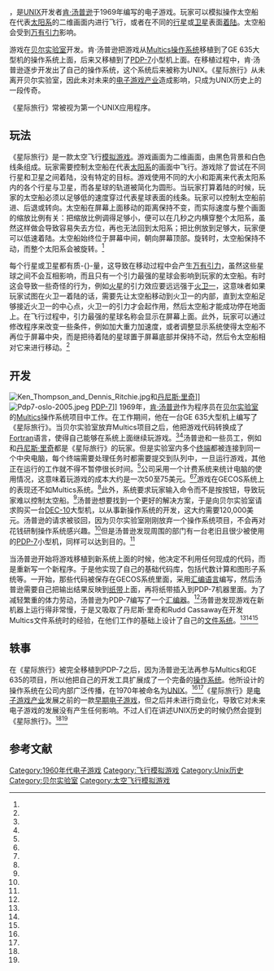 {{NoteTA
| G1=IT
| G2=Games
}}

{{Infobox video game
| title = 星际旅行
| english = Space Travel
| image = Space Travel Screenshot.png
| alt =
| caption = 《星际旅行》游戏画面
| designer = [[肯·汤普逊|肯·汤普逊]]
| platforms = [[Multics|Multics]]、{{le|GECOS|General Comprehensive Operating System}}、[[PDP-7|PDP-7]]
| released = 1969年
| genre = [[模拟游戏|模拟]]
| modes = [[单人电子游戏|单人]]
}}

{{vgname|1=星际旅行|en=Space Travel|aka=太空旅行}}，是[[UNIX|UNIX]]开发者[[肯·汤普逊|肯·汤普逊]]于1969年编写的电子游戏。玩家可以模拟操作太空船在代表[[太阳系|太阳系]]的二维画面内进行飞行，或者在不同的[[行星|行星]]或[[卫星|卫星]]表面[[着陆|着陆]]。太空船会受到[[万有引力|万有引力]]影响。

游戏在[[贝尔实验室|贝尔实验室]]开发。肯·汤普逊把游戏从[[Multics|Multics]][[操作系统|操作系统]]移植到了GE 635大型机的{{le|GECOS|General Comprehensive Operating System}}操作系统上面，后来又移植到了[[PDP-7|PDP-7]]小型机上面。在移植过程中，肯·汤普逊逐步开发出了自己的操作系统，这个系统后来被称为UNIX。《星际旅行》从未离开贝尔实验室，因此未对未来的[[电子游戏产业|电子游戏产业]]造成影响，只成为UNIX历史上的一段传奇。

《星际旅行》常被视为第一个UNIX应用程序。

== 玩法 ==

《星际旅行》是一款太空飞行[[模拟游戏|模拟游戏]]。游戏画面为二维画面，由黑色背景和白色线条组成。玩家需要控制太空船在代表[[太阳系|太阳系]]的画面中飞行。游戏除了尝试在不同行星和卫星之间着陆，没有特定的目标。游戏使用不同的大小和距离来代表太阳系内的各个行星与卫星，而各星球的轨道被简化为圆形。当玩家打算着陆的时候，玩家的太空船必须以足够低的速度穿过代表星球表面的线条。玩家可以控制太空船前进、后退或转向。太空船在屏幕上面移动的距离保持不变，而实际速度与整个画面的缩放比例有关：把缩放比例调得足够小，便可以在几秒之内横穿整个太阳系，虽然这样做会导致容易失去方位，再也无法回到太阳系；把比例放到足够大，玩家便可以低速着陆。太空船始终位于屏幕中间，朝向屏幕顶部。旋转时，太空船保持不动，而整个太阳系会被旋转。<ref name="BL" />

每个行星或卫星都有质-{}-量，这导致在移动过程中会产生[[万有引力|万有引力]]，虽然这些星球之间不会互相影响，而且只有一个引力最强的星球会影响到玩家的太空船。有时这会导致一些奇怪的行为，例如[[火星|火星]]的引力效应要远远强于[[火卫一|火卫一]]，这意味者如果玩家试图在火卫一着陆的话，需要先让太空船移动到火卫一的内部，直到太空船足够接近火卫一的中心点，火卫一的引力才会起作用，然后太空船才能成功停在地面上。在飞行过程中，引力最强的星球名称会显示在屏幕上面。此外，玩家可以通过修改程序来改变一些条件，例如加大重力加速度，或者调整显示系统使得太空船不再位于屏幕中央，而是把待着陆的星球置于屏幕底部并保持不动，然后令太空船相对它来进行移动。<ref name="BL" />

== 开发 ==

[[File:Ken_Thompson_and_Dennis_Ritchie.jpg|thumb]]和[[丹尼斯·里奇|丹尼斯·里奇]]]]
[[File:Pdp7-oslo-2005.jpeg|thumb]] [[PDP-7|PDP-7]]]]
1969年，[[肯·汤普逊|肯·汤普逊]]作为程序员在[[贝尔实验室|贝尔实验室]]的[[Multics|Multics]]操作系统项目中工作。在工作期间，他在一台GE 635大型机上编写了《星际旅行》。当贝尔实验室放弃Multics项目之后，他把游戏代码转换成了[[Fortran|Fortran]]语言，使得自己能够在{{le|GECOS|General Comprehensive Operating System}}系统上面继续玩游戏。<ref name="BL" /><ref name="Byte" />汤普逊和一些员工，例如{{le|拉维·塞西|Ravi Sethi}}和[[丹尼斯·里奇|丹尼斯·里奇]]都是《星际旅行》的玩家。但是实验室内多个[[终端|终端]]都被连接到同一个中央电脑，每个终端需要处理任务时都需要提交到队列中，一旦运行游戏，其他正在运行的工作就不得不暂停很长时间。<ref name="BL" />公司采用一个计费系统来统计电脑的使用情况，这意味着玩游戏的成本大约是一次50至75美元。<ref name="BL" /><ref name="Harvard" />游戏在GECOS系统上的表现还不如Multics系统。<ref name="TIE" />此外，系统要求玩家输入命令而不是按按钮，导致玩家难以控制太空船。<ref name="Harvard" />汤普逊想要找到一个更好的解决方案，于是向贝尔实验室请求购买一台[[PDP-10|DEC-10]]大型机，以从事新操作系统的开发，这大约需要120,000美元。汤普逊的请求被驳回，因为贝尔实验室刚刚放弃一个操作系统项目，不会再对花钱研制操作系统感兴趣。<ref name="TIE" />但是汤普逊发现周围的部门有一台老旧且很少被使用的[[PDP-7|PDP-7]]小型机，同样可以达到目的。<ref name="BL" />

当汤普逊开始将游戏移植到新系统上面的时候，他决定不利用任何现成的代码，而是重新写一个新程序。于是他实现了自己的基础代码库，包括代数计算和图形子系统等。一开始，那些代码被保存在GECOS系统里面，采用[[汇编语言|汇编语言]]编写，然后汤普逊需要自己把输出结果反映到[[纸带|纸带]]上面，再将纸带插入到PDP-7机器里面。为了减轻繁重的体力劳动，汤普逊为PDP-7编写了一个[[汇编器|汇编器]]。<ref name="Harvard" />汤普逊发现游戏在新机器上运行得非常慢，于是又吸取了丹尼斯·里奇和Rudd Cassaway在开发Multics文件系统时的经验，在他们工作的基础上设计了自己的[[文件系统|文件系统]]。<ref name="Harvard" /><ref name="TIE" /><ref name="ART" />

== 轶事 ==

在《星际旅行》被完全移植到PDP-7之后，因为汤普逊无法再参与Multics和GE 635的项目，所以他把自己的开发工具扩展成了一个完备的[[操作系统|操作系统]]。他所设计的操作系统在公司内部广泛传播，在1970年被命名为[[UNIX|UNIX]]。<ref name="Byte" /><ref name="Harvard" />《星际旅行》是[[电子游戏产业|电子游戏产业]]发展之前的一款[[早期电子游戏史|早期电子游戏]]，但之后并未进行商业化，导致它对未来电子游戏的发展没有产生任何影响。不过人们在讲述UNIX历史的时候仍然会提到《星际旅行》。<ref name="Byte" /><ref name="Bloomberg" />

== 参考文献 ==

{{reflist|30em|refs=
<ref name="BL">{{cite web|url=https://www.bell-labs.com/usr/dmr/www/spacetravel.html |title=Space Travel: Exploring the solar system and the PDP-7 |first=Dennis M. |last=Ritchie |authorlink=Dennis Ritchie |publisher=[[贝尔实验室|贝尔实验室]] |date=2001 |accessdate=2016-02-04 |archiveurl=https://web.archive.org/web/20151226030544/https://www.bell-labs.com/usr/dmr/www/spacetravel.html |archivedate=2015-12-26 |deadurl=no }}</ref>

<ref name="Byte">{{cite news |url=https://archive.org/stream/byte-magazine-1983-08/1983_08_BYTE_08-08_The_C_Language#page/n189/mode/2up |title=The History of Unix |work=[[Byte_(magazine)|Byte]] |publisher=[[McGraw-Hill|McGraw-Hill]] |date=August 1983 |volume=8 |number=8 |last=Fiedler |first=David |accessdate=2016-02-04 |page=188 |issn=0360-5280}}</ref>

<ref name="Harvard">{{cite web|url=http://sites.fas.harvard.edu/~lib215/reference/history/spacetravel.html |title=Yes, A video game contributed to Unix Development |first=Dennis M. |last=Ritchie |authorlink=丹尼斯·里奇 |publisher=[[哈佛大学|哈佛大学]] |accessdate=2016-02-04 |archiveurl=https://web.archive.org/web/20151210211809/http://sites.fas.harvard.edu/~lib215/reference/history/spacetravel.html |archivedate=2015-12-10 |deadurl=no }}</ref>

<ref name="TIE">{{cite book |url=https://books.google.com/books?id=wshm3f0hyI8C&pg=PA495&dq=%22space+travel%22+game+1969&hl=en&sa=X&ved=0ahUKEwjvotz3jN_KAhVJeSYKHcahDkY4ChC7BQg3MAI#v=onepage&q=%22space%20travel%22%20game%201969&f=false |title=The Internet Encyclopedia, Volume 3 |editor-last=Bidgoli |editor-first=Hossein |last=Abzug |first=Charles |publisher=[[約翰威立|約翰威立]] |pages=495–496 |date=2003-12-26 |isbn=978-0-471-22203-3}}</ref>

<ref name="ART">{{cite book |title=[[Unix编程艺术|Unix编程艺术]] |last=Raymond |first=Eric S. |authorlink=埃里克·雷蒙 |publisher=[[艾迪生韦斯利|艾迪生韦斯利]] |pages=30–31 |isbn=978-0-13-246588-5 |date=2003-09-23}}</ref>

<ref name="Bloomberg">{{cite web|url=http://www.bloomberg.com/slideshow/2012-11-16/-pong-turns-40-but-it-s-not-the-oldest-video-game.html#slide6 |title='Pong' Turns 40, But It's Not the Oldest Video Game |last1=Milian |first1=Mark |last2=Chan |first2=Marcus |publisher=[[Bloomberg_L.P.|Bloomberg]] |date=2012-11-15 |accessdate=2016-02-04 |archiveurl=https://web.archive.org/web/20150216133759/http://www.bloomberg.com/slideshow/2012-11-16/-pong-turns-40-but-it-s-not-the-oldest-video-game.html |archivedate=2015-02-16 |deadurl=no }}</ref>
}}

{{Early history of video games}}
{{肯·汤普逊}}

{{DEFAULTSORT:Space Travel}}
[[Category:1960年代电子游戏|Category:1960年代电子游戏]]
[[Category:飞行模拟游戏|Category:飞行模拟游戏]]
[[Category:Unix历史|Category:Unix历史]]
[[Category:贝尔实验室|Category:贝尔实验室]]
[[Category:太空飞行模拟游戏|Category:太空飞行模拟游戏]]

{{Good Article}}